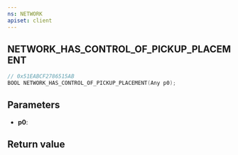 ```yaml
---
ns: NETWORK
apiset: client
---
```

## NETWORK_HAS_CONTROL_OF_PICKUP_PLACEMENT

```c
// 0x51EABCF2786515AB
BOOL NETWORK_HAS_CONTROL_OF_PICKUP_PLACEMENT(Any p0);
```


## Parameters
* **p0**:

## Return value